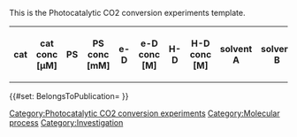 <noinclude>
This is the Photocatalytic CO2 conversion experiments template.
</noinclude>
<includeonly><table class="wikitable" title="">
<tr>
<th title="catalyst">cat</th>
<th title="catalyst concentration">cat conc [µM]</th>
<th title="photosensitizer">PS</th>
<th title="photosensitizer concentration">PS conc [mM]</th>
<th title="electron donor">e-D</th>
<th title="electron donor concentration">e-D conc [M]</th>
<th property="hidden" title="hydrogen donor">H-D</th>
<th property="hidden" title="hydrogen donor concentration">H-D conc [M]</th>
<th title="solvent A">solvent A</th>
<th property="hidden" title="solvent B">solvent B</th>
<th property="hidden" title="solvent C">solvent C</th>
<th property="hidden" title="solvent ratio">solv A/B/C</th>
<th title="additives">additives</th>
<th property="hidden" title="additives concentration">additives conc [M]</th>
<th property="hidden" title="feedstock gas">feedstock gas</th>
<th property="hidden" title="volume of feedstock gas">feedstock volume</th>
<th property="hidden" title="light intensity">intensity</th>
<th property="hidden" title="pH">pH</th>
<th property="hidden" title="temperature">T [°C]</th>
<th title="irradiation wavelength">λexc [nm]</th>
<th property="hidden" title="irradiation time">t [h]</th>
<th title="turnover number CO">TON CO</th>
<th property="hidden" title="turnover frequency CO">TOF CO</th>
<th property="hidden" title="quantum yield CO">Φ CO [%]</th>
<th title="turnover number CH4">TON CH4</th>
<th property="hidden" title="turnover frequency CH4">TOF CH4</th>
<th property="hidden" title="quantum yield CH4">Φ CH4 [%]</th>
<th title="turnover number H2">TON H2</th>
<th property="hidden" title="turnover frequency H2">TOF H2</th>
<th property="hidden" title="quantum yield H2">Φ H2 [%]</th>
<th title="turnover number HCOOH">TON HCOOH</th>
<th property="hidden" title="turnover frequency HCOOH">TOF HCOOH</th>
<th property="hidden" title="quantum yield HCOOH">Φ HCOOH [%]</th>
<th title="turnover number MeOH">TON MeOH</th>
<th property="hidden" title="turnover frequency MeOH">TOF MeOH</th>
<th property="hidden" title="quantum yield MeOH">Φ MeOH [%]</th>
<th property="hidden" title="selectivity">selectivity [%] [CO;CH4;H2;HCOOH;MeOH]</th>
<th property="hidden" title="total quantum yield">Φ all [%]</th>
<th title="details" property="hidden">Details</th>
<th resource="include" property="hidden" title="include">include</th>
</tr>
{{{experiments|}}}
</table>
{{BaseTemplate}}
{{#set: BelongsToPublication={{BASEPAGENAME}} }}
[[Category:Photocatalytic CO2 conversion experiments]]
[[Category:Molecular process]]
[[Category:Investigation]]</includeonly>